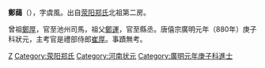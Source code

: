 '''鄭藹'''（{{bd|？||？||catIdx=C鄭}}），字虞風。出自[[荥阳郑氏|荥阳郑氏]]北祖第二房。 

曾祖[[鄭厚|鄭厚]]，官至池州司馬，祖父[[鄭運|鄭運]]，官至縣丞。唐僖宗廣明元年（880年）庚子科狀元，主考官是禮部侍郎[[崔厚|崔厚]]。事蹟無考。

{{河南状元}}
[[Category:唐朝狀元|Z]]
[[Category:荥阳郑氏|Category:荥阳郑氏]]
[[Category:河南状元|Category:河南状元]]
[[Category:廣明元年庚子科進士|Category:廣明元年庚子科進士]]